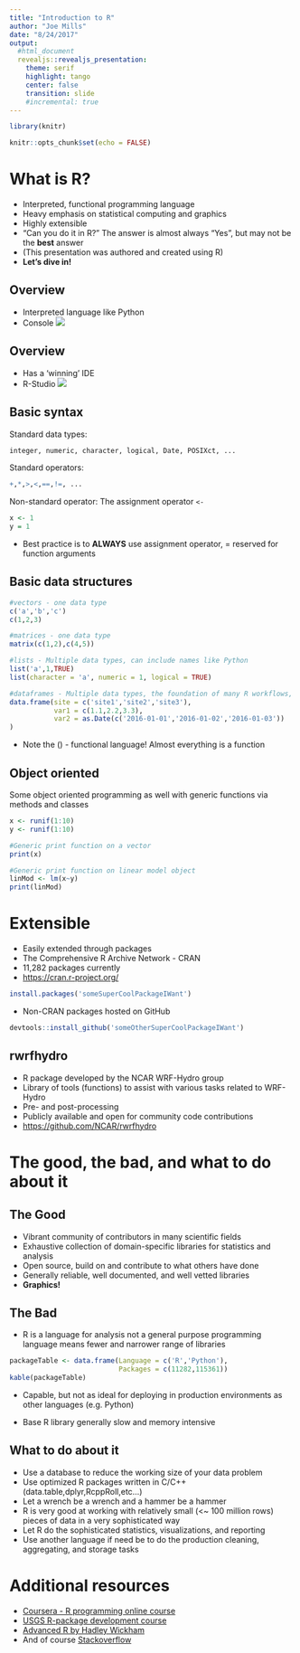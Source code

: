 ```yaml
---
title: "Introduction to R"
author: "Joe Mills"
date: "8/24/2017"
output: 
  #html_document
  revealjs::revealjs_presentation:
    theme: serif
    highlight: tango
    center: false
    transition: slide
    #incremental: true
---
```


```r
library(knitr)

knitr::opts_chunk$set(echo = FALSE)
```


# What is R?

* Interpreted, functional programming language\n
* Heavy emphasis on statistical computing and graphics\n
* Highly extensible
* "Can you do it in R?" The answer is almost always "Yes", but may not be the __best__ answer\n
* (This presentation was authored and created using R\n)
* __Let's dive in!__

## Overview

* Interpreted language like Python
* Console ![](/Users/jmills/Documents/NCAR-R/R_training/images/console.png) 

## Overview

* Has a 'winning' IDE
* R-Studio ![](/Users/jmills/Documents/NCAR-R/R_training/images/rstudio.png) 

## Basic syntax
Standard data types: 
```r
integer, numeric, character, logical, Date, POSIXct, ...
``` 

Standard operators: 
```r
+,*,>,<,==,!=, ...
```

Non-standard operator: The assignment operator ```<-```
```r
x <- 1
y = 1
```

* Best practice is to __ALWAYS__ use assignment operator, = reserved for function arguments

## Basic data structures
```r
#vectors - one data type
c('a','b','c')
c(1,2,3)

#matrices - one data type
matrix(c(1,2),c(4,5))

#lists - Multiple data types, can include names like Python
list('a',1,TRUE)
list(character = 'a', numeric = 1, logical = TRUE)

#dataframes - Multiple data types, the foundation of many R workflows, similar to Pandas.DataFrame
data.frame(site = c('site1','site2','site3'),
           var1 = c(1.1,2.2,3.3),
           var2 = as.Date(c('2016-01-01','2016-01-02','2016-01-03'))
)
```

* Note the () - functional language! Almost everything is a function

## Object oriented
Some object oriented programming as well with generic functions via methods and classes

```r
x <- runif(1:10)
y <- runif(1:10)

#Generic print function on a vector
print(x)

#Generic print function on linear model object
linMod <- lm(x~y)
print(linMod)
```

# Extensible

* Easily extended through packages
* The Comprehensive R Archive Network - CRAN
* 11,282 packages currently
* [https://cran.r-project.org/](https://cran.r-project.org/)

```r
install.packages('someSuperCoolPackageIWant')
```
  
* Non-CRAN packages hosted on GitHub 

```r
devtools::install_github('someOtherSuperCoolPackageIWant')
```

## rwrfhydro

* R package developed by the NCAR WRF-Hydro group
* Library of tools (functions) to assist with various tasks related to WRF-Hydro
* Pre- and post-processing 
* Publicly available and open for community code contributions
* [https://github.com/NCAR/rwrfhydro](https://github.com/NCAR/rwrfhydro)

# The good, the bad, and what to do about it

## The Good

* Vibrant community of contributors in many scientific fields
* Exhaustive collection of domain-specific libraries for statistics and analysis
* Open source, build on and contribute to what others have done
* Generally reliable, well documented, and well vetted libraries
* __Graphics!__

## The Bad

* R is a language for analysis not a general purpose programming language means fewer and narrower range of libraries

```r
packageTable <- data.frame(Language = c('R','Python'),
                           Packages = c(11282,115361))
kable(packageTable)

```

* Capable, but not as ideal for deploying in production environments as other languages (e.g. Python)

* Base R library generally slow and memory intensive 

## What to do about it

* Use a database to reduce the working size of your data problem
* Use optimized R packages written in C/C++ (data.table,dplyr,RcppRoll,etc...)
* Let a wrench be a wrench and a hammer be a hammer
* R is very good at working with relatively small (<~ 100 million rows) pieces of data in a very sophisticated way
* Let R do the sophisticated statistics, visualizations, and reporting 
* Use another language if need be to do the production cleaning, aggregating, and storage tasks

# Additional resources

* [Coursera - R programming online course](https://www.coursera.org/learn/r-programming)
* [USGS R-package development course](https://owi.usgs.gov/R/training-curriculum/r-package-dev/)
* [Advanced R by Hadley Wickham](http://adv-r.had.co.nz/)
* And of course [Stackoverflow](https://stackoverflow.com/)
